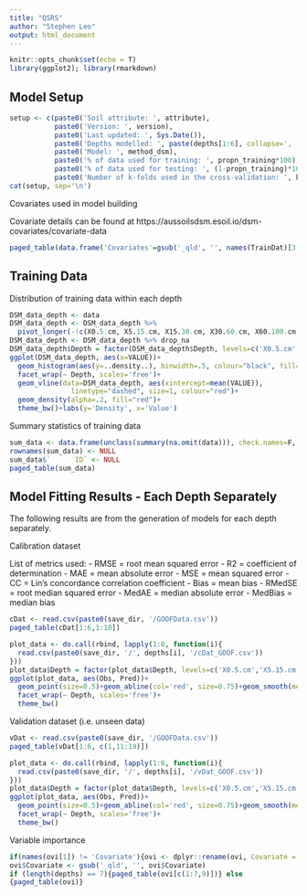 ```yaml
---
title: "QSRS"
author: "Stephen Leo"
output: html_document
---
```


```r
knitr::opts_chunk$set(echo = T)
library(ggplot2); library(rmarkdown)
```

## Model Setup

```r
setup <- c(paste0('Soil attribute: ', attribute),
           paste0('Version: ', version),
           paste0('Last updated: ', Sys.Date()),
           paste0('Depths modelled: ', paste(depths[1:6], collapse=', ')),
           paste0('Model: ', method_dsm),
           paste0('% of data used for training: ', propn_training*100),
           paste0('% of data used for testing: ', (1-propn_training)*100),
           paste0('Number of k-folds used in the cross-validation: ', k_kfold))
cat(setup, sep='\n')
```

Covariates used in model building

Covariate details can be found at https://aussoilsdsm.esoil.io/dsm-covariates/covariate-data

```r
paged_table(data.frame('Covariates'=gsub('_qld', '', names(TrainDat)[3:length(names(TrainDat))])))
```

## Training Data

Distribution of training data within each depth

```r
DSM_data_depth <- data
DSM_data_depth <- DSM_data_depth %>% 
  pivot_longer(-!c(X0.5.cm, X5.15.cm, X15.30.cm, X30.60.cm, X60.100.cm, X100.200.cm), names_to = 'Depth', values_to = 'VALUE') %>% as.data.frame
DSM_data_depth <- DSM_data_depth %>% drop_na
DSM_data_depth$Depth = factor(DSM_data_depth$Depth, levels=c('X0.5.cm','X5.15.cm','X15.30.cm','X30.60.cm','X60.100.cm','X100.200.cm'))
ggplot(DSM_data_depth, aes(x=VALUE))+
  geom_histogram(aes(y=..density..), binwidth=.5, colour="black", fill="white")+
  facet_wrap(~ Depth, scales='free')+
  geom_vline(data=DSM_data_depth, aes(xintercept=mean(VALUE)),
               linetype="dashed", size=1, colour="red")+
  geom_density(alpha=.2, fill="red")+
  theme_bw()+labs(y='Density', x='Value')
```

Summary statistics of training data

```r
sum_data <- data.frame(unclass(summary(na.omit(data))), check.names=F, stringsAsFactors=F)
rownames(sum_data) <- NULL
sum_data$`      ID` <- NULL
paged_table(sum_data)
```

## Model Fitting Results - Each Depth Separately

The following results are from the generation of models for each depth separately.

Calibration dataset

List of metrics used:
- RMSE    =   root mean squared error
- R2      =   coefficient of determination
- MAE     =   mean absolute error
- MSE     =   mean squared error
- CC      =   Lin's concordance correlation coefficient
- Bias    =   mean bias
- RMedSE  =   root median squared error
- MedAE   =   median absolute error
- MedBias =   median bias

```r
cDat <- read.csv(paste0(save_dir, '/GOOFData.csv'))
paged_table(cDat[1:6,1:10])
```

```r
plot_data <- do.call(rbind, lapply(1:6, function(i){
  read.csv(paste0(save_dir, '/', depths[i], '/cDat_GOOF.csv'))
}))
plot_data$Depth = factor(plot_data$Depth, levels=c('X0.5.cm','X5.15.cm','X15.30.cm','X30.60.cm','X60.100.cm','X100.200.cm'))
ggplot(plot_data, aes(Obs, Pred))+
  geom_point(size=0.5)+geom_abline(col='red', size=0.75)+geom_smooth(method='lm',formula='y ~ x', col='blue', size=0.75)+
  facet_wrap(~ Depth, scales='free')+
  theme_bw()
```

Validation dataset (i.e. unseen data)

```r
vDat <- read.csv(paste0(save_dir, '/GOOFData.csv'))
paged_table(vDat[1:6, c(1,11:19)])
```

```r
plot_data <- do.call(rbind, lapply(1:6, function(i){
  read.csv(paste0(save_dir, '/', depths[i], '/vDat_GOOF.csv'))
}))
plot_data$Depth = factor(plot_data$Depth, levels=c('X0.5.cm','X5.15.cm','X15.30.cm','X30.60.cm','X60.100.cm','X100.200.cm'))
ggplot(plot_data, aes(Obs, Pred))+
  geom_point(size=0.5)+geom_abline(col='red', size=0.75)+geom_smooth(method='lm',formula='y ~ x', col='blue', size=0.75)+
  facet_wrap(~ Depth, scales='free')+
  theme_bw()
```

Variable importance

```r
if(names(ovi[1]) != 'Covariate'){ovi <- dplyr::rename(ovi, Covariate = Row.names)}
ovi$Covariate <- gsub('_qld', '', ovi$Covariate)
if (length(depths) == 7){paged_table(ovi[c(1:7,9)])} else
{paged_table(ovi)}
```